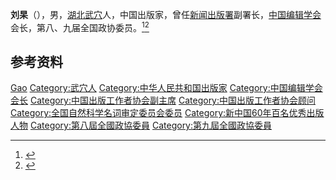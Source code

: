 {{Otheruses|other=名为刘杲的其他人物|刘杲}}

'''刘杲'''（{{bd|1931年|}}），男，[[湖北|湖北]][[武穴|武穴]]人，中国出版家，曾任[[新闻出版署|新闻出版署]]副署长，[[中国编辑学会|中国编辑学会]]会长，第八、九届全国政协委员。<ref>{{Cite book|title=历届全国政协委员人名辞典|author=|publisher=中国国际广播出版社|year=1996|isbn=9787507813746|location=北京|pages=286}}</ref><ref>{{Cite book|title=中华人民共和国职官志|author=何虎生, 李耀东, 向常福主编|publisher=中国社会出版社|year=2003|isbn=9787800883934|location=北京|pages=}}</ref>

== 参考资料 ==
{{reflist}}

{{Navboxes
| title  = 刘杲在[[中国出版协会|中国出版协会]]的职务
| list1  =
{{中国出版工作者协会第四届理事会}}
{{中国出版工作者协会第五届理事会}}
}}
{{Navboxes
| title  = 刘杲在[[全国科学技术名词审定委员会|全国科学技术名词审定委员会]]的职务
| list1  =
{{全国自然科学名词审定委员会第二届全国委员会}}
}}

{{Authority control}}
{{DEFAULTSORT:Liu刘}}
[[Category:刘姓|Gao]]
[[Category:武穴人|Category:武穴人]]
[[Category:中华人民共和国出版家|Category:中华人民共和国出版家]]
[[Category:中国编辑学会会长|Category:中国编辑学会会长]]
[[Category:中国出版工作者协会副主席|Category:中国出版工作者协会副主席]]
[[Category:中国出版工作者协会顾问|Category:中国出版工作者协会顾问]]
[[Category:全国自然科学名词审定委员会委员|Category:全国自然科学名词审定委员会委员]]
[[Category:新中国60年百名优秀出版人物|Category:新中国60年百名优秀出版人物]]
[[Category:第八屆全國政協委員|Category:第八屆全國政協委員]]
[[Category:第九屆全國政協委員|Category:第九屆全國政協委員]]

{{中国人物小作品}}